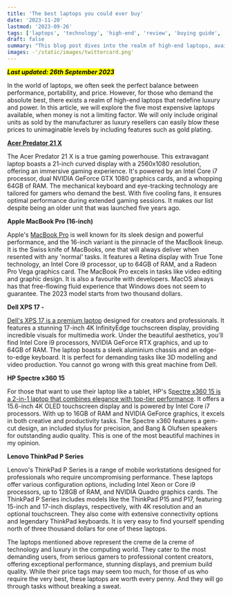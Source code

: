 ```yaml
---
title: 'The best laptops you could ever buy'
date: '2023-11-20'
lastmod: '2023-09-26'
tags: ['laptops', 'technology', 'high-end', 'review', 'buying guide', 'performance']
draft: false
summary: "This blog post dives into the realm of high-end laptops, available for those who demand the absolute best ever."
images: -'/static/images/twittercard.png' 
---
```


***<mark>Last updated: 26th September 2023</mark>***

In the world of laptops, we often seek the perfect balance between performance, portability, and price. However, for those who demand the absolute best, there exists a realm of high-end laptops that redefine luxury and power. In this article, we will explore the five most expensive laptops available, when money is not a limiting factor. We will only include original units as sold by the manufacturer as luxury resellers can easily blow these prices to unimaginable levels by including features such as gold plating.

[**Acer Predator 21 X**](https://www.theverge.com/2017/5/22/15672294/acer-predator-21-x-review-gaming-laptop-9000-gtx-1080)

The Acer Predator 21 X is a true gaming powerhouse. This extravagant laptop boasts a 21-inch curved display with a 2560x1080 resolution, offering an immersive gaming experience. It's powered by an Intel Core i7 processor, dual NVIDIA GeForce GTX 1080 graphics cards, and a whopping 64GB of RAM. The mechanical keyboard and eye-tracking technology are tailored for gamers who demand the best. With five cooling fans, it ensures optimal performance during extended gaming sessions. It makes our list despite being an older unit that was launched five years ago.

**Apple MacBook Pro (16-inch)**

Apple's [MacBook Pro](https://www.apple.com/ke/macbook-pro-14-and-16/specs/) is well known for its sleek design and powerful performance, and the 16-inch variant is the pinnacle of the MacBook lineup. It is the Swiss knife of MacBooks, one that will always deliver when resented with any 'normal' tasks. It features a Retina display with True Tone technology, an Intel Core i9 processor, up to 64GB of RAM, and a Radeon Pro Vega graphics card. The MacBook Pro excels in tasks like video editing and graphic design. It is also a favourite with developers. MacOS always has that free-flowing fluid experience that Windows does not seem to guarantee. The 2023 model starts from two thousand dollars.

**Dell XPS 17 -**

[Dell's XPS 17 is a premium laptop](https://www.dell.com/en-us/shop/dell-laptops/xps-17-laptop/spd/xps-17-9730-laptop) designed for creators and professionals. It features a stunning 17-inch 4K InfinityEdge touchscreen display, providing incredible visuals for multimedia work. Under the beautiful aesthetics, you'll find Intel Core i9 processors, NVIDIA GeForce RTX graphics, and up to 64GB of RAM. The laptop boasts a sleek aluminium chassis and an edge-to-edge keyboard. It is perfect for demanding tasks like 3D modelling and video production. You cannot go wrong with this great machine from Dell.

**HP Spectre x360 15**

For those that want to use their laptop like a tablet, HP's S[pectre x360 15 is a 2-in-1 laptop that combines elegance with top-tier performance](https://www.hp.com/emea_middle_east-en/products/laptops/product-details/32748526). It offers a 15.6-inch 4K OLED touchscreen display and is powered by Intel Core i7 processors. With up to 16GB of RAM and NVIDIA GeForce graphics, it excels in both creative and productivity tasks. The Spectre x360 features a gem-cut design, an included stylus for precision, and Bang & Olufsen speakers for outstanding audio quality. This is one of the most beautiful machines in my opinion.

**Lenovo ThinkPad P Series**

Lenovo's ThinkPad P Series is a range of mobile workstations designed for professionals who require uncompromising performance. These laptops offer various configuration options, including Intel Xeon or Core i9 processors, up to 128GB of RAM, and NVIDIA Quadro graphics cards. The ThinkPad P Series includes models like the ThinkPad P15 and P17, featuring 15-inch and 17-inch displays, respectively, with 4K resolution and an optional touchscreen. They also come with extensive connectivity options and legendary ThinkPad keyboards. It is very easy to find yourself spending north of three thousand dollars for one of these laptops.

The laptops mentioned above represent the creme de la creme of technology and luxury in the computing world. They cater to the most demanding users, from serious gamers to professional content creators, offering exceptional performance, stunning displays, and premium build quality. While their price tags may seem too much, for those of us who require the very best, these laptops are worth every penny. And they will go through tasks without breaking a sweat.